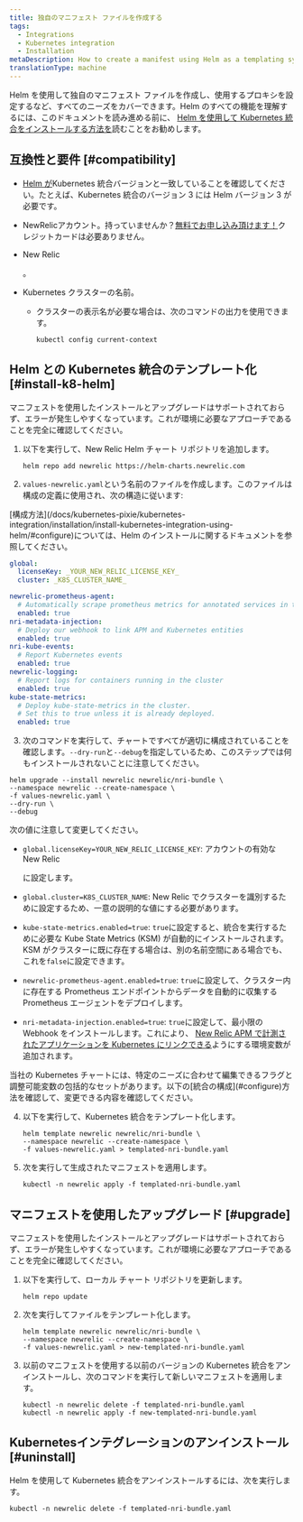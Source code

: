 ```yaml
---
title: 独自のマニフェスト ファイルを作成する
tags:
  - Integrations
  - Kubernetes integration
  - Installation
metaDescription: How to create a manifest using Helm as a templating system
translationType: machine
---
```


Helm を使用して独自のマニフェスト ファイルを作成し、使用するプロキシを設定するなど、すべてのニーズをカバーできます。Helm のすべての機能を理解するには、このドキュメントを読み進める前に、 [Helm を使用して Kubernetes 統合をインストールする方法を](/docs/kubernetes-pixie/kubernetes-integration/installation/install-kubernetes-integration-using-helm)読むことをお勧めします。

## 互換性と要件 [#compatibility]

* [Helm が](https://github.com/helm/helm#install)Kubernetes 統合バージョンと一致していることを確認してください。たとえば、Kubernetes 統合のバージョン 3 には Helm バージョン 3 が必要です。

* NewRelicアカウント。持っていませんか？[無料でお申し込み頂けます！](https://newrelic.com/signup)クレジットカードは必要ありません。

* New Relic

  <LicenseKey/>

  。

* Kubernetes クラスターの名前。

  * クラスターの表示名が必要な場合は、次のコマンドの出力を使用できます。

    ```shell
    kubectl config current-context
    ```

## Helm との Kubernetes 統合のテンプレート化 [#install-k8-helm]

<Callout variant="important">
  マニフェストを使用したインストールとアップグレードはサポートされておらず、エラーが発生しやすくなっています。これが環境に必要なアプローチであることを完全に確認してください。
</Callout>

1. 以下を実行して、New Relic Helm チャート リポジトリを追加します。

   ```shell
   helm repo add newrelic https://helm-charts.newrelic.com
   ```

2. `values-newrelic.yaml`という名前のファイルを作成します。このファイルは構成の定義に使用され、次の構造に従います:

<Callout variant="important">
  [構成方法](/docs/kubernetes-pixie/kubernetes-integration/installation/install-kubernetes-integration-using-helm/#configure)については、Helm のインストールに関するドキュメントを参照してください。
</Callout>

```yaml
global:
  licenseKey: _YOUR_NEW_RELIC_LICENSE_KEY_
  cluster: _K8S_CLUSTER_NAME_

newrelic-prometheus-agent:
  # Automatically scrape prometheus metrics for annotated services in the cluster
  enabled: true
nri-metadata-injection:
  # Deploy our webhook to link APM and Kubernetes entities
  enabled: true
nri-kube-events:
  # Report Kubernetes events
  enabled: true
newrelic-logging:
  # Report logs for containers running in the cluster
  enabled: true
kube-state-metrics:
  # Deploy kube-state-metrics in the cluster.
  # Set this to true unless it is already deployed.
  enabled: true
```

3. 次のコマンドを実行して、チャートですべてが適切に構成されていることを確認します。`--dry-run`と`--debug`を指定しているため、このステップでは何もインストールされないことに注意してください。

```shell
helm upgrade --install newrelic newrelic/nri-bundle \
--namespace newrelic --create-namespace \
-f values-newrelic.yaml \
--dry-run \
--debug
```

次の値に注意して変更してください。

* `global.licenseKey=YOUR_NEW_RELIC_LICENSE_KEY`: アカウントの有効な New Relic

  <LicenseKey/>

  に設定します。

* `global.cluster=K8S_CLUSTER_NAME`: New Relic でクラスターを識別するために設定するため、一意の説明的な値にする必要があります。

* `kube-state-metrics.enabled=true`: `true`に設定すると、統合を実行するために必要な Kube State Metrics (KSM) が自動的にインストールされます。KSM がクラスターに既に存在する場合は、別の名前空間にある場合でも、これを`false`に設定できます。

* `newrelic-prometheus-agent.enabled=true`: `true`に設定して、クラスター内に存在する Prometheus エンドポイントからデータを自動的に収集する Prometheus エージェントをデプロイします。

* `nri-metadata-injection.enabled=true`: `true`に設定して、最小限の Webhook をインストールします。これにより、 [New Relic APM で計測されたアプリケーションを Kubernetes にリンクできる](/docs/kubernetes-pixie/kubernetes-integration/link-your-applications/link-your-applications-kubernetes)ようにする環境変数が追加されます。

<Callout variant="tip">
  当社の Kubernetes チャートには、特定のニーズに合わせて編集できるフラグと調整可能変数の包括的なセットがあります。以下の[統合の構成](#configure)方法を確認して、変更できる内容を確認してください。
</Callout>

4. 以下を実行して、Kubernetes 統合をテンプレート化します。

   ```shell
   helm template newrelic newrelic/nri-bundle \
   --namespace newrelic --create-namespace \
   -f values-newrelic.yaml > templated-nri-bundle.yaml
   ```

5. 次を実行して生成されたマニフェストを適用します。

   ```shell
   kubectl -n newrelic apply -f templated-nri-bundle.yaml
   ```

## マニフェストを使用したアップグレード [#upgrade]

<Callout variant="important">
  マニフェストを使用したインストールとアップグレードはサポートされておらず、エラーが発生しやすくなっています。これが環境に必要なアプローチであることを完全に確認してください。
</Callout>

1. 以下を実行して、ローカル チャート リポジトリを更新します。

   ```shell
   helm repo update
   ```

2. 次を実行してファイルをテンプレート化します。

   ```shell
   helm template newrelic newrelic/nri-bundle \
   --namespace newrelic --create-namespace \
   -f values-newrelic.yaml > new-templated-nri-bundle.yaml
   ```

3. 以前のマニフェストを使用する以前のバージョンの Kubernetes 統合をアンインストールし、次のコマンドを実行して新しいマニフェストを適用します。

   ```shell
   kubectl -n newrelic delete -f templated-nri-bundle.yaml
   kubectl -n newrelic apply -f new-templated-nri-bundle.yaml
   ```

## Kubernetesインテグレーションのアンインストール [#uninstall]

Helm を使用して Kubernetes 統合をアンインストールするには、次を実行します。

```shell
kubectl -n newrelic delete -f templated-nri-bundle.yaml
```